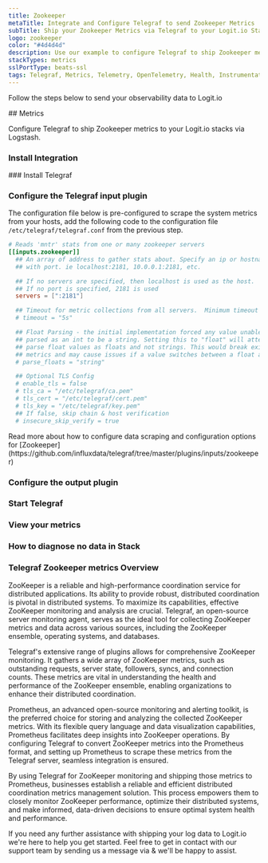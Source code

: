 ```yaml
---
title: Zookeeper
metaTitle: Integrate and Configure Telegraf to send Zookeeper Metrics
subTitle: Ship your Zookeeper Metrics via Telegraf to your Logit.io Stack
logo: zookeeper
color: "#4d4d4d"
description: Use our example to configure Telegraf to ship Zookeeper metrics to your Logit.io stacks. Configure Telegraf to send Zookeeper metrics to Logstash or Elastic.
stackTypes: metrics
sslPortType: beats-ssl
tags: Telegraf, Metrics, Telemetry, OpenTelemetry, Health, Instrumentation, Zookeeper, Distributed System
---
```


Follow the steps below to send your observability data to Logit.io

<Steps>
  ## Metrics

  Configure Telegraf to ship Zookeeper metrics to your Logit.io stacks via Logstash.
  
  ### Install Integration
  <InstallIntegration/>
  ### Install Telegraf

  <InstallTelegraf />

  ### Configure the Telegraf input plugin

  The configuration file below is pre-configured to scrape the system metrics from your hosts, add the following code to the configuration file `/etc/telegraf/telegraf.conf` from the previous step.

  ```toml copy
  # Reads 'mntr' stats from one or many zookeeper servers
  [[inputs.zookeeper]]
    ## An array of address to gather stats about. Specify an ip or hostname
    ## with port. ie localhost:2181, 10.0.0.1:2181, etc.

    ## If no servers are specified, then localhost is used as the host.
    ## If no port is specified, 2181 is used
    servers = [":2181"]

    ## Timeout for metric collections from all servers.  Minimum timeout is "1s".
    # timeout = "5s"

    ## Float Parsing - the initial implementation forced any value unable to be
    ## parsed as an int to be a string. Setting this to "float" will attempt to
    ## parse float values as floats and not strings. This would break existing
    ## metrics and may cause issues if a value switches between a float and int.
    # parse_floats = "string"

    ## Optional TLS Config
    # enable_tls = false
    # tls_ca = "/etc/telegraf/ca.pem"
    # tls_cert = "/etc/telegraf/cert.pem"
    # tls_key = "/etc/telegraf/key.pem"
    ## If false, skip chain & host verification
    # insecure_skip_verify = true
  ```

  <Callout type="info">
    Read more about how to configure data scraping and configuration options for [Zookeeper](https://github.com/influxdata/telegraf/tree/master/plugins/inputs/zookeeper)
  </Callout>

  ### Configure the output plugin

  <TelegrafOutputPlugin />

  ### Start Telegraf

  <StartTelegraf />

  ### View your metrics
  <LaunchStack source="Zookeeper_Metrics_via_Telegraf" utmMedium="metrics" utmCampaign="telegraf-Zookeeper-metrics" />

  ### How to diagnose no data in Stack

  <DiagnoseNoData />

</Steps>

### Telegraf Zookeeper metrics Overview

ZooKeeper is a reliable and high-performance coordination service for distributed applications. 
Its ability to provide robust, distributed coordination is pivotal in distributed systems. 
To maximize its capabilities, effective ZooKeeper monitoring and analysis are crucial. 
Telegraf, an open-source server monitoring agent, serves as the ideal tool for collecting ZooKeeper 
metrics and data across various sources, including the ZooKeeper ensemble, operating systems, and databases.

Telegraf's extensive range of plugins allows for comprehensive ZooKeeper monitoring. It gathers a 
wide array of ZooKeeper metrics, such as outstanding requests, server state, followers, syncs, 
and connection counts. These metrics are vital in understanding the health and performance of 
the ZooKeeper ensemble, enabling organizations to enhance their distributed coordination.

Prometheus, an advanced open-source monitoring and alerting toolkit, is the preferred choice for 
storing and analyzing the collected ZooKeeper metrics. With its flexible query language and data 
visualization capabilities, Prometheus facilitates deep insights into ZooKeeper operations. 
By configuring Telegraf to convert ZooKeeper metrics into the Prometheus format, and setting up 
Prometheus to scrape these metrics from the Telegraf server, seamless integration is ensured.

By using Telegraf for ZooKeeper monitoring and shipping those metrics to Prometheus, businesses 
establish a reliable and efficient distributed coordination metrics management solution. 
This process empowers them to closely monitor ZooKeeper performance, optimize their distributed 
systems, and make informed, data-driven decisions to ensure optimal system health and performance.

If you need any further assistance with shipping your log data to Logit.io we're here to help you get started. 
Feel free to get in contact with our support team by sending us a message via <IntercomButton text="live chat" /> 
& we'll be happy to assist.